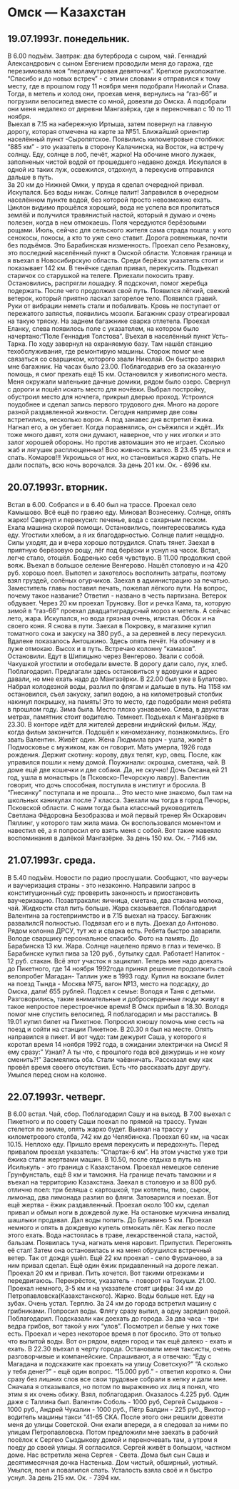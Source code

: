 # Омск --- Казахстан {#Kazahstan} 

## 19.07.1993г. понедельник.

   В 6.00 подъём. Завтрак: два бутерброда с сыром, чай. Геннадий Александрович с сыном Евгением проводили меня до гаража, где перезимовала моя "перламутровая девяточка". Крепкое рукопожатие. 
   "Спасибо и до новых встреч" - с этими словами я отправился к тому месту, где в прошлом году 11 ноября меня подобрали Николай и Слава. Тогда, в метель и холод они, проехав меня, вернулись на "газ-66" и погрузили велосипед вместе со мной, довезли до Омска. А подобрали они меня недалеко от деревни Мангазёрка, где я переночевал с 10 по 11 ноября.  
    Выехал в 7.15 на набережную Иртыша, затем повернул на главную дорогу, которая отмечена на карте за №51. Ближайший ориентир населённый пункт -Сыропятское. Появились километровые столбики: "885 км" - это указатель в сторону Калачинска, на Восток, на встречу солнцу. Еду, солнце в лоб, печёт, жарко! 
   На обочине много лужаек, заполненых чистой водой  от прошедшего недавно дождя. Искупался в одной из таких луж, освежился, отдохнул, а перекусив отправился дальше в путь.  
   За 20 км до Нижней Омки, у пруда я сделал очередной привал. Искупался. Без воды никак. Солнце палит! Заправился в очередном населённом пункте водой, без которой просто невозможно ехать.
   Циклон видимо прошёлся хороший, вода не успела вся пропитаться землёй и получился травянистый настой, который я думаю и очень полезен, когда в нем отмокаешь.
    Поля чередуются берёзовыми рощами. 
   Июль, сейчас для сельского жителя сама страда пошла: у кого сенокосы, покосы, а кто то уже сено ставит. Дорога ровненькая, почти без подъёмов. Это Барабинская низменность. Проехал село Резановку, это последний населённый пункт в Омской области. Условная граница и я въехал в Новосибирскую область. Среди берёзок указатель стоит и показывает  142 км. В тенёчке сделал привал, перекусить. 
    Подъехал старичок со старушкой на телеге. Приехали покосить траву. Остановились, распрягли лошадку. Я подскочил, помог жеребца подержать. После чего продолжил свой путь. 
  Появился лёгкий, свежий ветерок, который приятно ласкал загорелое тело. Появился гравий. Руки от вибрации неметь стали и побаливать. Кровь не поступает от пережатого запястья, появились мозоли. Багажник сразу отреагировал на такую тряску. На заднем багажнике сварка отлетела.
   Проехал Еланку, слева появилось поле с указателем, на котором было начертано:"Поле Геннадия Толстова".
   Въехал в населённый пункт Усть-Тарка. По ходу завернул на охраняемую базу. Там нашёл станцию техобслуживания, где ремонтирую машины. Сторож помог мне связаться со сварщиком, которого звали Николай. Он быстро заварил мне багажник. На часах было 23.00. Поблагодарив его за оказанную помощь, я смог прехать ещё 15 км. 
   Остановился у живописного места. Меня окружали маленькие дачные домики, рядом было озеро. Свернул с дороги и пошёл искать место для ночёвки. Выбрал постройку, обустроил место для ночлега, прикрыл дверью проход. Устроился поудобнее и сделал запись первого трудового дня. Много на дороге разной раздавленной живности. Сегодня например две совы встретились, несколько ворон. А под занавес дня встретил ёжика. Нагнал его, а он убегает. Когда поравнялись, он съёжился и ждёт...Их тоже много давят, хотя они думают, наверное, что у них иголки и это залог хорошей обороны. Но против автомашин это не играет. Сколько жаб и лягушек расплющенных! Всю живность жалко. 
   В 23.45 укрылся и спать. Комаров!!! Укроишься от них, но становиться жарко спать. Не дали поспать, всю ночь ворочался.
   За день 201 км. Ок. - 6996 км.

## 20.07.1993г. вторник.

Встал в 6.00. Собрался и в 6.40 был на трассе. Проехал село Камышово. Всё ещё по гравию еду. Миновал Вознесенку. Солнце, опять жарко! Свернул и перекусил: печенье, вода с сахарным песком.  
   Ехала машина скорой помощи. Остановились, поинтересовались куда еду. Угостили хлебом, а я их благодарностью. 
   Солнце палит нещадно. Силы уходят, да и вчера хорошо потрудился. Спать тянет. Заехал в приятную берёзовую рощу, лёг под берёзки и уснул на часок. 
   Встал, легче стало, отошёл. Бодренько себя чувствую.
  В 11.00 продолжил свой вояж. Въехал в большое селение Венгерово. Нашёл столовую и на 420 руб. хорошо поел. Выпотел и захотелось восполнить затраты, поэтому взял груздей, солёных огурчиков. 
  Заехал в администрацию за печатью. Заместитель главы поставил печать, пожелал лёгкого пути. На вопрос, почему такое название? Ответил - названо в честь партизана.
     Ветерок обдувает. Через 20 км проехал Труновку. Вот и речка Кама, та, которую зимой в "газ-66" проехал двадцатиградусный мороз и метель. А сейчас лето, жара. Искупался, но вода грязная очень, илистая. Обсох и на своего коня. Я снова в пути.
   Заехал в Покровку, в магазине купил томатного сока и закуску на 380 руб., а за деревней в лесу перекусил.
   Вдалеке показалось Антошкино. Здесь опять печёт. На обочину и в луже отмокаю. Высох и в путь. Встречаю колонну "камазов". Остановили. Едут в Шипицыно через Венгерово. Звали с собой. Чакушкой угостили и отобедали вместе. В дорогу дали сало, лук, хлеб. Поблагодарил. Предлагали здесь остановиться у вдовушки и адрес давали, но мне ехать надо до Мангазёрки. 
  В 22.00 был уже в Булатово. Набрал колодезной воды, разлил по флягам и дальше в путь. На 1158 км остановился, съел закуску, запил водою, а на километровый столбик накинул покрышку, на память! Это то место, где подобрали меня ребята в прошлом году. Зима была. Место плохо узнаваемо. Слева, в двухстах метрах, памятник стоит водителю.
    Темнеет. Подъехал к Мангазёрке в 23.30. В конторе идёт для жителей деревни индийский фильм. Жду, когда фильм закончится. Подошёл к киномеханику, познакомились. Его звать Валентин. Живёт один. Жена Людмила врач - ушла, живёт в Подмосковье с мужиком, как он говорит. Мать умерла, 1926 года рождения. Держит скотину: корову, двух телят, кур, овец. После, как управился пошли к нему домой.
   Поужинали: окрошка, сметана, чай. В доме ещё две кошечки и две собаки. Да, не скучно! Дочь Оксана,ей 21 год, ушла в монастырь (в Псковско-Печорскую лавру). Валентин говорит, что дочь способная, поступила в институт и бросила. В "Гнесинку" поступала и не прошла... Это место мне знакомо, был там на школьных каникулах после 7 класса. Заехали мы тогда в город Печоры, Псковской области. С нами тогда была классный руководитель Светлана Фёдоровна Безобразова и мой первый тренер Ян Оскарович Пяллинг, у которого там жила мама. Он воспользовался моментом и навестил её, а я попросил его взять меня с собой. Вот такие навеяло воспоминания в далёкой Мангазёрке. 
   За день 150 км. Ок. - 7146 км.

## 21.07.1993г. среда.

В 5.40 подъём. Новости по радио прослушали. Сообщают, что ваучеры и ваучеризация страны - это незаконно. Направили запрос в конституционный суд: проверить законность и приостановить ваучеризацию.
  Позавтракали: яичница, сметана, два стакана молока, чай. Жидкости стал пить больше. Жара сказывается. Поблагодарил Валентина за гостеприимство и в 7.15 выехал на трассу. Багажник развалилсЯ полностью. Подвязал его и в путь.
    Доехал до Антоново. Рядом колонна ДРСУ, тут же и сварка есть. Ребята быстро заварили. Володе сварщику персональное спасибо. Фото на память. До Барабинска 13 км.
  Жара. Солнце нацелено прямо в глаз и темечко. В Барабинске купил пива за 120 руб., бутылку сдал. Работает! Напиток - 12 руб. стакан.
 Всё этот участок я зациклил. Теперь мне надо доехать до Пикетного, где 14 ноября 1992года принял решение продолжить свой велопробег Магадан- Таллин уже в 1993 году. Купил на вокзале билет на поезд Тында - Москва №75, вагон №13, место на подсадку, до Омска, дали! 655 рублей.
   Подсел к семье: Володя и Таня с детьми. Разговорились, такие внимательные и добросердечные люди живут в такое непростое перестроечное время! В Омск прибыл в 18.30. Володя помог мне спустить велосипед. Я поблагодарил и мы расстались. 
   В 19.01 купил билет на Пикетное. Попросил юношу помочь мне сесть на поезд и сойти на станции Пикетное. В 20.30 я был на месте. Опять направился в пикет. И вот чудо: там дежурит Саша, у которого я коротал время 14 ноября 1992 года, в ожидании электрички на Омск! Я ему сразу:" Узнал? А ты что, с прошлого года всё дежуришь и не кому сменить?!"
Засмеялись оба. Стали чаёвничать. Рассказал ему как провёл время своего отсутствия. Есть что рассказать друг другу. Умылся перед сном на колонке.

## 22.07.1993г. четверг. 

В 6.00 встал.  Чай, сбор. Поблагодарил Сашу и на выход. В 7.00 выехал с Пикетного и по совету Саши поехал по прямой на трассу. Туман стелется по земле, опять жарко будет. 
 Выехал на трассу у километрового столба, 742 км до Челябинска.
   Проехал 60 км, на часах 10.15. Неплохо еду. Пришло время перекусить и передохнуть. Перед привалом проехал указатель: "Спартак-6 км". На этом участке уже три ёжика стали жертвами машин.
  В 10.50, после отдыха в путь на Исилькуль - это граница с Казахстаном. 
  Проехал немецкое селение Грунфунсталь, ещё 8 км и таможня. 
   На границе печать таможни и я въехал на территорию Казахстана. Заехал в столовую и за 800 руб. отлично поел: три беляша с картошкой, три котлеты, пиво, сырок, лимонад, два лимонада разлил во фляги.
   Затоварился и поехал. Вот ещё жертва - ёжик раздавленный. Проехал около 100 км, сделал привал и обмыл ноги в дождевой луже. На остановке мужчина инвалид шашлыки продавал. Дал воды попить. 
  До Булавино 5 км. Проехал немного и опять в дождевую купель отмокать лёг. Как легко после этого ехать. Вода настоялась в траве, лекарственной стала, настой, бальзам.
  Появилась туча, нагнать меня наровит. Припустил. Перегонять её стал! Затем она остановилась и на меня обрушился встречный ветер. Так от дождя ушёл.
  Ещё 22 км проехал - село Фурманово, а за ним привал сделал. Ещё один ёжик придавленный на дороге лежал.
  Проехал 20 км и привал. Пить хочется. Вот такими отрезками и передвигаюсь. 
  Перекрёсток, указатель - поворот на Токуши.
  21.00. Проехал немного, 3-5 км и на указателе стоят цифры: 34 км до Петропавловска(Казахстанского). Жарко. Воды больше нет.  Еду на зубах. Очень устал. Терплю.
  За 24 км до города встретил машину с грибниками.
Попросил воды. Флягу сразу выпил, а одну зарядил водой. Поблагодарил. Подсказали как доехать до города. За два часа - три ведра грибов, вот такой у них "улов". Посмотрел и белые у них тоже есть.
   Проехал и через некоторое время в пот бросило. Это от только что выпитой воды.
  Вот он рядом, виден город и так ещё далеко - ехать и ехать. В 22.30 въехал в черту города.
  Остановили меня таксисты, очень разговорчивые и компанейские. Спрашивают, а я отвечаю: "Еду с Магадана и подскажите как проехать на улицу Советскую?"
 "А сколько у тебя денег?" - ещё один вопрос.
"15.000 руб." - ответил коротко я.
 Они сразу без лишних слов все свои трудовые собрали в кепку и дали мне. Сначала я отказывался, но потом по выражению их лиц я понял, что этим я их очень обижу. Взял, поблагодарил. Оказалось 4.225 руб. Один даже с Таллина был. Валентин Соболь - 1000 руб, Сергей Сыздыков - 1000 руб., Андрей Чукалин - 1000 руб., Пётр Балдин - 225 руб., Виктор - водитель машины такси "41-65 СКА.
   После этого они решили довезти меня до улицы Советской. Они ехали впереди, а я следовал за ними по улицам Петропавловска. Потом предложили мне заехать в рабочий посёлок к Сергею Сыздыкову домой и переночевать там, а утром я поеду до своей улицы. Я согласился.
    Сергей живёт в большом, частном доме. Нас встретила жена Сергея - Света. Дома был сын Саша и десятимесячная дочка Настенька. Дом чистый, обширный, уютный. Умылся, поел и повалился спать. Усталость взяла своё и я быстро уснул.
  За день 215 км. Ок. - 7394 км.
 